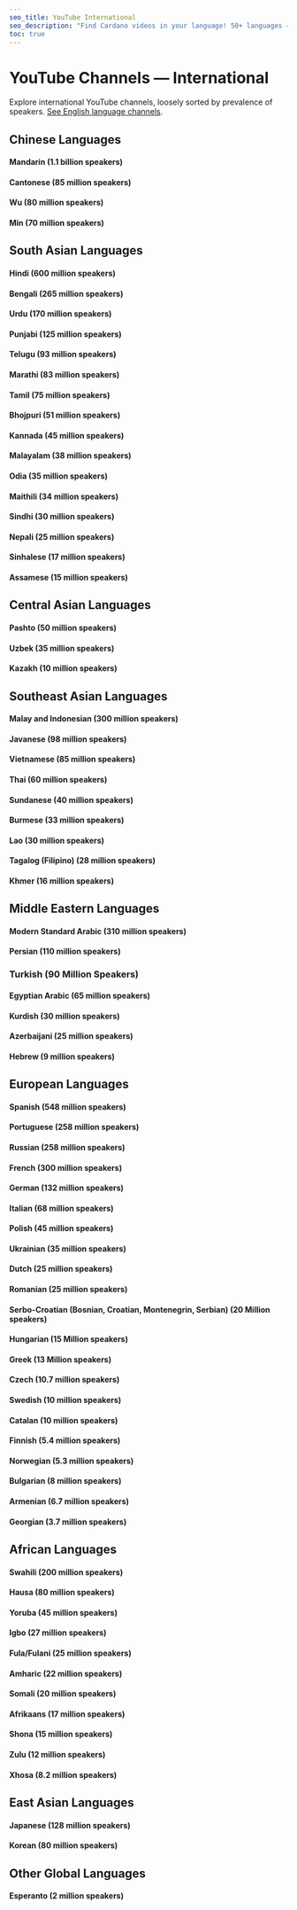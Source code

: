 ```yaml
---
seo_title: YouTube International
seo_description: "Find Cardano videos in your language! 50+ languages — Mandarin, Hindi, Vietnamese, Thai, Arabic, Spanish, Portuguese, French, Japanese & more."
toc: true
---
```



# YouTube Channels — International

Explore international YouTube channels, loosely sorted by prevalence of speakers. [See English language channels](./youtube).

## Chinese Languages

#### Mandarin (1.1 billion speakers)

<YoutubeChannelsTable projects={youtube_channels} filterBy="mandarin_lang" />

#### Cantonese (85 million speakers)

<YoutubeChannelsTable projects={youtube_channels} filterBy="yue_lang" />

#### Wu (80 million speakers)

<YoutubeChannelsTable projects={youtube_channels} filterBy="wu_lang" />

#### Min (70 million speakers)

<YoutubeChannelsTable projects={youtube_channels} filterBy="min_lang" />

## South Asian Languages

#### Hindi (600 million speakers)

<YoutubeChannelsTable projects={youtube_channels} filterBy="hindi_lang" />

#### Bengali (265 million speakers)

<YoutubeChannelsTable projects={youtube_channels} filterBy="bengali_lang" />

#### Urdu (170 million speakers)

<YoutubeChannelsTable projects={youtube_channels} filterBy="urdu_lang" />

#### Punjabi (125 million speakers)

<YoutubeChannelsTable projects={youtube_channels} filterBy="punjabi_lang" />

#### Telugu (93 million speakers)

<YoutubeChannelsTable projects={youtube_channels} filterBy="telugu_lang" />

#### Marathi (83 million speakers)

<YoutubeChannelsTable projects={youtube_channels} filterBy="marathi_lang" />

#### Tamil (75 million speakers)

<YoutubeChannelsTable projects={youtube_channels} filterBy="tamil_lang" />

#### Bhojpuri (51 million speakers)

<YoutubeChannelsTable projects={youtube_channels} filterBy="bhojpuri_lang" />

#### Kannada (45 million speakers)

<YoutubeChannelsTable projects={youtube_channels} filterBy="kannada_lang" />

#### Malayalam (38 million speakers)

<YoutubeChannelsTable projects={youtube_channels} filterBy="malayalam_lang" />

#### Odia (35 million speakers)

<YoutubeChannelsTable projects={youtube_channels} filterBy="odia_lang" />

#### Maithili (34 million speakers)

<YoutubeChannelsTable projects={youtube_channels} filterBy="maithili_lang" />

#### Sindhi (30 million speakers)

<YoutubeChannelsTable projects={youtube_channels} filterBy="sindhi_lang" />

#### Nepali (25 million speakers)

<YoutubeChannelsTable projects={youtube_channels} filterBy="nepali_lang" />

#### Sinhalese (17 million speakers)

<YoutubeChannelsTable projects={youtube_channels} filterBy="sinhalese_lang" />

#### Assamese (15 million speakers)

<YoutubeChannelsTable projects={youtube_channels} filterBy="assamese_lang" />

## Central Asian Languages

#### Pashto (50 million speakers)

<YoutubeChannelsTable projects={youtube_channels} filterBy="pashto_lang" />

#### Uzbek (35 million speakers)

<YoutubeChannelsTable projects={youtube_channels} filterBy="uzbek_lang" />

#### Kazakh (10 million speakers)

<YoutubeChannelsTable projects={youtube_channels} filterBy="kazakh_lang" />

## Southeast Asian Languages

#### Malay and Indonesian (300 million speakers)

<YoutubeChannelsTable projects={youtube_channels} filterBy="malay_lang" />

#### Javanese (98 million speakers)

<YoutubeChannelsTable projects={youtube_channels} filterBy="javanese_lang" />

#### Vietnamese (85 million speakers)

<YoutubeChannelsTable projects={youtube_channels} filterBy="vietnamese_lang" />

#### Thai (60 million speakers)

<YoutubeChannelsTable projects={youtube_channels} filterBy="thai_lang" />

#### Sundanese (40 million speakers)

<YoutubeChannelsTable projects={youtube_channels} filterBy="sundanese_lang" />

#### Burmese (33 million speakers)

<YoutubeChannelsTable projects={youtube_channels} filterBy="burmese_lang" />

#### Lao (30 million speakers)

<YoutubeChannelsTable projects={youtube_channels} filterBy="lao_lang" />

#### Tagalog (Filipino) (28 million speakers)

<YoutubeChannelsTable projects={youtube_channels} filterBy="tagalog_lang" />

#### Khmer (16 million speakers)

<YoutubeChannelsTable projects={youtube_channels} filterBy="khmer_lang" />

## Middle Eastern Languages

#### Modern Standard Arabic (310 million speakers)

<YoutubeChannelsTable
  projects={youtube_channels}
  filterBy="standard_arabic_lang"
/>

#### Persian (110 million speakers)

<YoutubeChannelsTable projects={youtube_channels} filterBy="persian_lang" />

### Turkish (90 Million Speakers)

<YoutubeChannelsTable projects={youtube_channels} filterBy="turkish_lang" />

#### Egyptian Arabic (65 million speakers)

<YoutubeChannelsTable
  projects={youtube_channels}
  filterBy="egyptian_arabic_lang"
/>

#### Kurdish (30 million speakers)

<YoutubeChannelsTable projects={youtube_channels} filterBy="kurdish_lang" />

#### Azerbaijani (25 million speakers)

<YoutubeChannelsTable projects={youtube_channels} filterBy="azerbaijani_lang" />

#### Hebrew (9 million speakers)

<YoutubeChannelsTable projects={youtube_channels} filterBy="hebrew_lang" />

## European Languages

#### Spanish (548 million speakers)

<YoutubeChannelsTable projects={youtube_channels} filterBy="spanish_lang" />

#### Portuguese (258 million speakers)

<YoutubeChannelsTable projects={youtube_channels} filterBy="portuguese_lang" />

#### Russian (258 million speakers)

<YoutubeChannelsTable projects={youtube_channels} filterBy="russian_lang" />

#### French (300 million speakers)

<YoutubeChannelsTable projects={youtube_channels} filterBy="french_lang" />

#### German (132 million speakers)

<YoutubeChannelsTable projects={youtube_channels} filterBy="german_lang" />

#### Italian (68 million speakers)

<YoutubeChannelsTable projects={youtube_channels} filterBy="italian_lang" />

#### Polish (45 million speakers)

<YoutubeChannelsTable projects={youtube_channels} filterBy="polish_lang" />

#### Ukrainian (35 million speakers)

<YoutubeChannelsTable projects={youtube_channels} filterBy="ukrainian_lang" />

#### Dutch (25 million speakers)

<YoutubeChannelsTable projects={youtube_channels} filterBy="dutch_lang" />

#### Romanian (25 million speakers)

<YoutubeChannelsTable projects={youtube_channels} filterBy="romanian_lang" />

#### Serbo-Croatian (Bosnian, Croatian, Montenegrin, Serbian) (20 Million speakers)

<YoutubeChannelsTable projects={youtube_channels} filterBy="serbian_lang" />

#### Hungarian (15 Million speakers)

<YoutubeChannelsTable projects={youtube_channels} filterBy="hungarian_lang" />

#### Greek (13 Million speakers)

<YoutubeChannelsTable projects={youtube_channels} filterBy="greek_lang" />

#### Czech (10.7 million speakers)

<YoutubeChannelsTable projects={youtube_channels} filterBy="czech_lang" />

#### Swedish (10 million speakers)

<YoutubeChannelsTable projects={youtube_channels} filterBy="swedish_lang" />

#### Catalan (10 million speakers)

<YoutubeChannelsTable projects={youtube_channels} filterBy="catalan_lang" />

#### Finnish (5.4 million speakers)

<YoutubeChannelsTable projects={youtube_channels} filterBy="finnish_lang" />

#### Norwegian (5.3 million speakers)

<YoutubeChannelsTable projects={youtube_channels} filterBy="norwegian_lang" />

#### Bulgarian (8 million speakers)

<YoutubeChannelsTable projects={youtube_channels} filterBy="bulgarian_lang" />

#### Armenian (6.7 million speakers)

<YoutubeChannelsTable projects={youtube_channels} filterBy="armenian_lang" />

#### Georgian (3.7 million speakers)

<YoutubeChannelsTable projects={youtube_channels} filterBy="georgian_lang" />

## African Languages

#### Swahili (200 million speakers)

<YoutubeChannelsTable projects={youtube_channels} filterBy="swahili_lang" />

#### Hausa (80 million speakers)

<YoutubeChannelsTable projects={youtube_channels} filterBy="hausa_lang" />

#### Yoruba (45 million speakers)

<YoutubeChannelsTable projects={youtube_channels} filterBy="yoruba_lang" />

#### Igbo (27 million speakers)

<YoutubeChannelsTable projects={youtube_channels} filterBy="igbo_lang" />

#### Fula/Fulani (25 million speakers)

<YoutubeChannelsTable projects={youtube_channels} filterBy="fula_lang" />

#### Amharic (22 million speakers)

<YoutubeChannelsTable projects={youtube_channels} filterBy="amharic_lang" />

#### Somali (20 million speakers)

<YoutubeChannelsTable projects={youtube_channels} filterBy="somali_lang" />

#### Afrikaans (17 million speakers)

<YoutubeChannelsTable projects={youtube_channels} filterBy="afrikaans_lang" />

#### Shona (15 million speakers)

<YoutubeChannelsTable projects={youtube_channels} filterBy="shona_lang" />

#### Zulu (12 million speakers)

<YoutubeChannelsTable projects={youtube_channels} filterBy="zulu_lang" />

#### Xhosa (8.2 million speakers)

<YoutubeChannelsTable projects={youtube_channels} filterBy="xhosa_lang" />

## East Asian Languages

#### Japanese (128 million speakers)

<YoutubeChannelsTable projects={youtube_channels} filterBy="japanese_lang" />

#### Korean (80 million speakers)

<YoutubeChannelsTable projects={youtube_channels} filterBy="korean_lang" />

## Other Global Languages

#### Esperanto (2 million speakers)

<YoutubeChannelsTable projects={youtube_channels} filterBy="esperanto_lang" />
